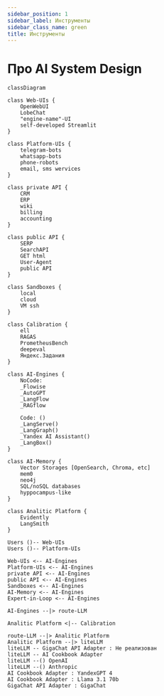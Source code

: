 ```yaml
---
sidebar_position: 1
sidebar_label: Инструменты
sidebar_class_name: green
title: Инструменты
---
```


# Про AI System Design

```mermaid
classDiagram

class Web-UIs {
    OpenWebUI
    LobeChat
    "engine-name"-UI
    self-developed Streamlit
}

class Platform-UIs {
    telegram-bots
    whatsapp-bots
    phone-robots
    email, sms wervices
}

class private API {
    CRM
    ERP
    wiki
    billing
    accounting
}

class public API {
    SERP
    SearchAPI
    GET html
    User-Agent
    public API
}

class Sandboxes {
    local
    cloud
    VM ssh
}

class Calibration {
    ell
    RAGAS
    PrometheusBench
    deepeval
    Яндекс.Задания
}

class AI-Engines {
    NoCode:
    _Flowise
    _AutoGPT
    _LangFlow
    _RAGflow

    Code: ()
    _LangServe()
    _LangGraph()
    _Yandex AI Assistant()
    _LangBox()
}

class AI-Memory {
    Vector Storages [OpenSearch, Chroma, etc]
    mem0
    neo4j
    SQL/noSQL databases
    hyppocampus-like
}

class Analitic Platform {
    Evidently
    LangSmith
}

Users ()-- Web-UIs
Users ()-- Platform-UIs

Web-UIs <-- AI-Engines
Platform-UIs <-- AI-Engines
private API <-- AI-Engines
public API <-- AI-Engines
Sandboxes <-- AI-Engines
AI-Memory <-- AI-Engines
Expert-in-Loop <-- AI-Engines

AI-Engines --|> route-LLM

Analitic Platform <|-- Calibration

route-LLM --|> Analitic Platform
Analitic Platform --|> liteLLM
liteLLM -- GigaChat API Adapter : Не реализован
liteLLM -- AI Cookbook Adapter
liteLLM --() OpenAI
liteLLM --() Anthropic
AI Cookbook Adapter : YandexGPT 4
AI Cookbook Adapter : Llama 3.1 70b
GigaChat API Adapter : GigaChat
```